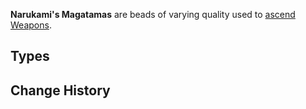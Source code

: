 {{Terminology Infobox
|image        = <gallery>
Item Narukami's Wisdom.png|Wisdom
Item Narukami's Joy.png|Joy
Item Narukami's Affection.png|Affection
Item Narukami's Valor.png|Valor
</gallery>
|type2        = Weapon Ascension Materials
|type         = Item Groups
|day1         = Tuesday
|day2         = Friday
|day3         = Sunday
|source1      = Court of Flowing Sand
}}
'''Narukami's Magatamas''' are beads of varying quality used to [[Weapon Ascension Materials|ascend]] [[Weapons]].

==Types==
{{Material Quality
|2=Narukami's Wisdom
|3=Narukami's Joy
|4=Narukami's Affection
|5=Narukami's Valor
}}

==Change History==
{{Change History|2.0}}
<!--
==References==
{{Reflist}}-->
[[Category:Narukami's Magatamas| ]]